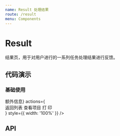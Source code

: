 ```yaml
---
name: Result 处理结果
route: /result
menu: Components
---
```


# Result

结果页，用于对用户进行的一系列任务处理结果进行反馈。

## 代码演示

### 基础使用

<Playground>
  <Result
    type="success"
    title="提交成功"
    description="提交结果页用于反馈一系列操作任务的处理结果，如果仅是简单操作，使用 Message 全局提示反馈即可。本文字区域可以展示简单的补充说明，如果有类似展示“单据”的需求，下面这个灰色区域可以呈现比较复杂的内容。"
    extra={<div>额外信息</div>}
    actions={  <div>
                 <BtButton type="primary">返回列表</BtButton>
                 <BtButton>查看项目</BtButton>
                 <BtButton>打 印</BtButton>
               </div>}
    style={{ width: '100%' }}
  />
</Playground>

## API

<Props of={Result} />
